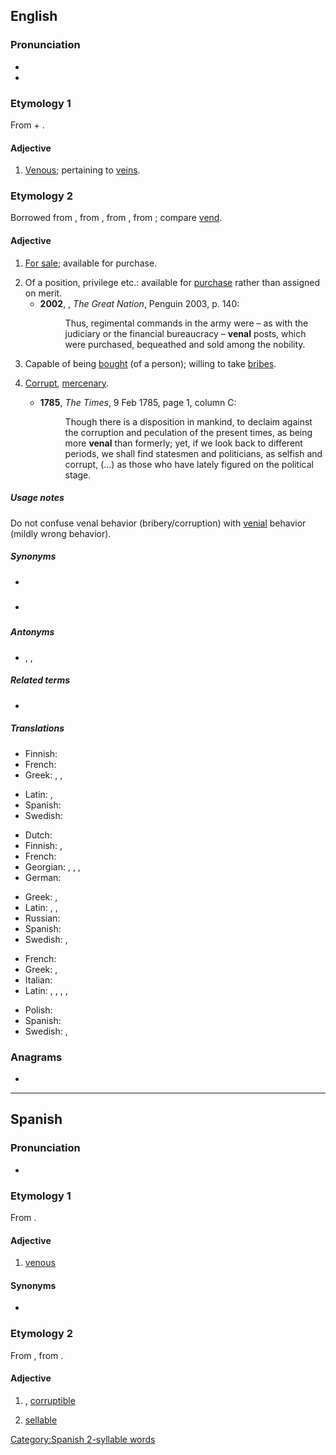 {{also|vénal}}
==English==

===Pronunciation===
* {{IPA|/ˈviːnəl/|lang=en}}
* {{rhymes|iːnəl|lang=en}}

===Etymology 1===
From {{der|en|la|vēna|t=vein}} + {{af|en|-al}}.

====Adjective====
{{en-adj}}

# [[venous|Venous]]; pertaining to [[vein]]s.

===Etymology 2===
Borrowed from {{bor|en|fr|vénal}}, from {{der|en|fro|venel}}, from {{der|en|la|vēnālis|t=for sale}}, from {{m|la|vēnum|t=something for sale}}; compare [[vend#Etymology|vend]].

====Adjective====
{{en-adj}}

# {{lb|en|archaic}} [[for sale|For sale]]; available for purchase.
# Of a position, privilege etc.: available for [[purchase]] rather than assigned on merit.
#* '''2002''', {{w|Colin Jones (historian)|Colin Jones}}, ''The Great Nation'', Penguin 2003, p. 140:
#*: Thus, regimental commands in the army were – as with the judiciary or the financial bureaucracy – '''venal''' posts, which were purchased, bequeathed and sold among the nobility.
# Capable of being [[bought]] (of a person); willing to take [[bribe]]s.
# {{lb|en|of behaviour etc.}} [[corrupt|Corrupt]], [[mercenary]].
#* '''1785''', ''The Times'', 9 Feb 1785, page 1, column C:
#*: Though there is a disposition in mankind, to declaim against the corruption and peculation of the present times, as being more '''venal''' than formerly; yet, if we look back to different periods, we shall find statesmen and politicians, as selfish and corrupt, (...) as those who have lately figured on the political stage.

=====Usage notes=====
Do not confuse venal behavior (bribery/corruption) with [[venial]] behavior (mildly wrong behavior).

=====Synonyms=====
* {{sense|for sale}} {{l|en|purchasable}}
* {{sense|willing to take bribes}} {{l|en|crooked}}

=====Antonyms=====
* {{sense|willing to take bribes}} {{l|en|straight}}, {{l|en|honest}}, {{l|en|uncorrupt}}

=====Related terms=====
* {{l|en|venally}}

=====Translations=====
{{trans-top|for sale, available for a price}}
* Finnish: {{t|fi|myytävänä}}
* French: {{t+|fr|vénal}}
* Greek: {{t+|el|παραδόπιστος|m}}, {{t+|el|αργυρώνητος|m}}, {{t+|el|εξαγοράσιμος|m}}
{{trans-mid}}
* Latin: {{t|la|vēnālis}}, {{t|la|nummarius|m}}
* Spanish: {{t+|es|venal}}
* Swedish: {{t+|sv|fal}}
{{trans-bottom}}

{{trans-top|willing to take bribes}}
* Dutch: {{t+|nl|omkoopbaar}}
* Finnish: {{t|fi|lahjottavissa oleva}}, {{t|fi|korruptoitunut}}
* French: {{t+|fr|vénal}}
* Georgian: {{t|ka|ანგარებიანი}}, {{t|ka|მოსყიდული}}, {{t|ka|მექრთამე}}, {{t|ka|დაქრთამული}}
* German: {{t+|de|käuflich}}
{{trans-mid}}
* Greek: {{t+|el|αργυρώνητος|m}}, {{t|el|δωροδοκούμενος|m}}
* Latin: {{t|la|venalis|m|f}}, {{t|la|venale|n}}, {{t|la|venale|n}}
* Russian: {{t+|ru|прода́жный}}
* Spanish: {{t+|es|venal}}
* Swedish: {{t|sv|mutbar}}, {{t+|sv|besticklig}}
{{trans-bottom}}

{{trans-top|corrupt, mercenary}}
* French: {{t+|fr|vénal}}
* Greek: {{t+|el|παραδόπιστος|m}}, {{t+|el|αργυρώνητος|m}}
* Italian: {{t+|it|venale}}
* Latin: {{t|la|venalis|m|f}}, {{t|la|venale|n}}, {{t|la|nummarius|m}}, {{t|la|nummaria}}, {{t|la|nummarium}}
{{trans-mid}}
* Polish: {{t+|pl|prostytutka|m|f}}
* Spanish: {{t+|es|venal}}
* Swedish: {{t+|sv|korrumperad}}, {{t+|sv|korrupt}}
{{trans-bottom}}

===Anagrams===
* {{anagrams|en|Alven|Levan|elvan|levan|navel}}

----

==Spanish==

===Pronunciation===
* {{es-IPA}}

===Etymology 1===
From {{af|es|vena|-al}}.

====Adjective====
{{es-adj|pl=venales}}

# [[venous]]

====Synonyms====
* {{l|es|venoso}}

===Etymology 2===
From {{der|es|la|vēnālis|t=for sale}}, from {{m|la|vēnum|t=something for sale}}.

====Adjective====
{{es-adj|pl=venales}}

# {{l|en|venal}}, [[corruptible]]
# [[sellable]]

[[Category:Spanish 2-syllable words]]